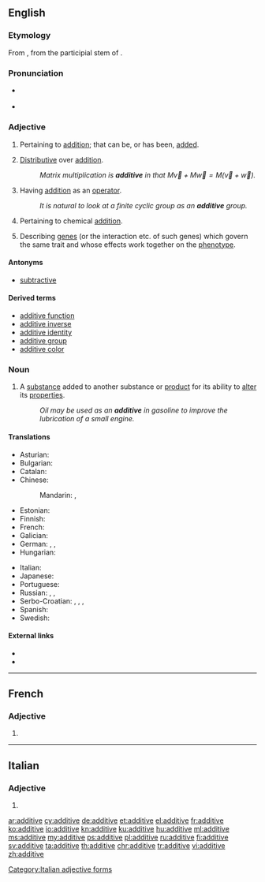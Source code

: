 ==English==

===Etymology===
From {{etyl|LL.|en}} {{term|additivus|lang=la}}, from the participial stem of {{etyl|la|en}} {{term|addere||to add|lang=la}}.

===Pronunciation===
* {{a|UK}} {{IPA|/ˈadɪtɪv/}}
* {{a|US}} {{IPA|/ˈæɾətɪv/|/ˈæɾəɾɪv/}}

===Adjective===
{{en-adj}}

# {{context|mathematics|lang=en}} Pertaining to [[addition]]; that can be, or has been, [[added]].
# {{context|mathematics|of a [[function]], etc.|lang=en}} [[distributive#English|Distributive]] over [[addition]].
#: ''Matrix multiplication is '''additive''' in that <math>M\vec v+M\vec w=M(\vec v+\vec w)</math>.''
# {{context|algebra|lang=en}} Having [[addition]] as an [[operator]].
#: ''It is natural to look at a finite cyclic group as an '''additive''' group.''
# {{context|chemistry|lang=en}} Pertaining to chemical [[addition]].
# {{context|genetics|lang=en}} Describing [[gene]]s (or the interaction etc. of such genes) which govern the same trait and whose effects work together on the [[phenotype]].

====Antonyms====
* [[subtractive]]

====Derived terms====
* [[additive function]]
* [[additive inverse]]
* [[additive identity]]
* [[additive group]]
* [[additive color]]

===Noun===
{{en-noun}}

# A [[substance]] added to another substance or [[product]] for its ability to [[alter]] its [[properties]].
#: ''Oil may be used as an '''additive''' in gasoline to improve the lubrication of a small engine.''

====Translations====
{{trans-top|substance altering another substance}}
* Asturian: {{t|ast|aditivu|m}}
* Bulgarian: {{t+|bg|добавка|f|tr=dobávka}}
* Catalan: {{t|ca|additiu|m}}
* Chinese:
*: Mandarin: {{t|cmn|添加劑|sc=Hani}}, {{t+|cmn|添加剂|tr=tiānjiājì|sc=Hani}}
* Estonian: {{t|et|lisaaine}}
* Finnish: {{t+|fi|lisäaine}}
* French: {{t+|fr|additif|f}}
* Galician: {{t+|gl|aditivo|m}}
* German: {{t|de|Zusatzstoff|m}}, {{t+|de|Zusatz|m}}, {{t|de|Additiv|n}}
* Hungarian: {{t+|hu|adalék}}
{{trans-mid}}
* Italian: {{t+|it|additivo|m}}
* Japanese: {{t|ja|添加剤|tr=てんかざい, tenkazai|sc=Jpan}}
* Portuguese: {{t+|pt|aditivo|m}}
* Russian: {{t+|ru|добавка|f|tr=dobávka|sc=Cyrl}}, {{t+|ru|добавление|n|tr=dobavlénije|sc=Cyrl}}, {{t+|ru|дополнение|n|tr=dopolnénije|sc=Cyrl}}
* Serbo-Croatian: {{t|sh|aditiv}}, {{t|sh|dodatak}}, {{t|sh|primjesa}}, {{t|sh|pridodatak}}
* Spanish: {{t+|es|aditivo|m}}
* Swedish: {{t+|sv|tillsats|c}}
{{trans-bottom}}

====External links====
* {{R:Webster 1913}}
* {{R:Century 1911}}

----

==French==

===Adjective===
{{fr-adj-form}} {{f}}

# {{feminine of|additif|lang=fr}}

----

==Italian==

===Adjective===
{{head|it}} {{f}}

# {{form of|feminine plural form|additivo|lang=it}}

[[Category:Italian adjective forms]]

[[ar:additive]]
[[cy:additive]]
[[de:additive]]
[[et:additive]]
[[el:additive]]
[[fr:additive]]
[[ko:additive]]
[[io:additive]]
[[kn:additive]]
[[ku:additive]]
[[hu:additive]]
[[ml:additive]]
[[ms:additive]]
[[my:additive]]
[[ps:additive]]
[[pl:additive]]
[[ru:additive]]
[[fi:additive]]
[[sv:additive]]
[[ta:additive]]
[[th:additive]]
[[chr:additive]]
[[tr:additive]]
[[vi:additive]]
[[zh:additive]]